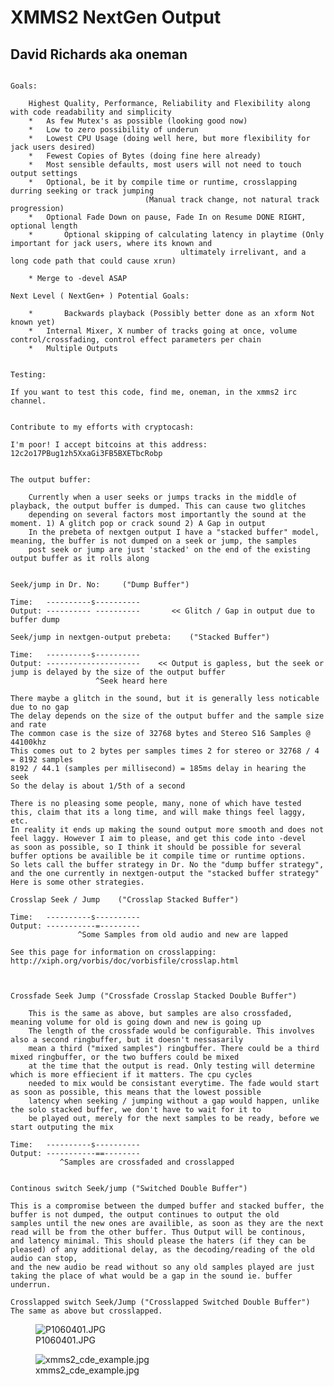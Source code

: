 = XMMS2 NextGen Output =

== David Richards aka oneman ==

<pre>

Goals:

	Highest Quality, Performance, Reliability and Flexibility along with code readability and simplicity
	*	As few Mutex's as possible (looking good now)
	*	Low to zero possibility of underun
	*	Lowest CPU Usage (doing well here, but more flexibility for jack users desired)
	*	Fewest Copies of Bytes (doing fine here already)
	*	Most sensible defaults, most users will not need to touch output settings
	*	Optional, be it by compile time or runtime, crosslapping durring seeking or track jumping 
						      (Manual track change, not natural track progression)
	*	Optional Fade Down on pause, Fade In on Resume DONE RIGHT, optional length
	*       Optional skipping of calculating latency in playtime (Only important for jack users, where its known and
								      ultimately irrelivant, and a long code path that could cause xrun)

	* Merge to -devel ASAP

Next Level ( NextGen+ ) Potential Goals: 

	*       Backwards playback (Possibly better done as an xform Not known yet)
	*	Internal Mixer, X number of tracks going at once, volume control/crossfading, control effect parameters per chain
	*	Multiple Outputs 


Testing:

If you want to test this code, find me, oneman, in the xmms2 irc channel.


Contribute to my efforts with cryptocash:

I'm poor! I accept bitcoins at this address: 12c2o17PBug1zh5XxaGi3FB5BXETbcRobp


The output buffer:

	Currently when a user seeks or jumps tracks in the middle of playback, the output buffer is dumped. This can cause two glitches
	depending on several factors most importantly the sound at the moment. 1) A glitch pop or crack sound 2) A Gap in output
	In the prebeta of nextgen output I have a "stacked buffer" model, meaning, the buffer is not dumped on a seek or jump, the samples
	post seek or jump are just 'stacked' on the end of the existing output buffer as it rolls along 

	
Seek/jump in Dr. No:     ("Dump Buffer")

Time:   ----------s----------
Output: ---------- ----------       << Glitch / Gap in output due to buffer dump

Seek/jump in nextgen-output prebeta:	("Stacked Buffer")

Time:   ----------s----------
Output: ---------------------	 << Output is gapless, but the seek or jump is delayed by the size of the output buffer
                   ^Seek heard here

There maybe a glitch in the sound, but it is generally less noticable due to no gap
The delay depends on the size of the output buffer and the sample size and rate
The common case is the size of 32768 bytes and Stereo S16 Samples @ 44100khz
This comes out to 2 bytes per samples times 2 for stereo or 32768 / 4 = 8192 samples
8192 / 44.1 (samples per millisecond) = 185ms delay in hearing the seek 
So the delay is about 1/5th of a second

There is no pleasing some people, many, none of which have tested this, claim that its a long time, and will make things feel laggy, etc.
In reality it ends up making the sound output more smooth and does not feel laggy. However I aim to please, and get this code into -devel
as soon as possible, so I think it should be possible for several buffer options be availible be it compile time or runtime options.
So lets call the buffer strategy in Dr. No the "dump buffer strategy", and the one currently in nextgen-output the "stacked buffer strategy"
Here is some other strategies. 

Crosslap Seek / Jump	("Crosslap Stacked Buffer")

Time:   ----------s----------
Output: -----------=---------
	           ^Some Samples from old audio and new are lapped
 
See this page for information on crosslapping: http://xiph.org/vorbis/doc/vorbisfile/crosslap.html



Crossfade Seek Jump ("Crossfade Crosslap Stacked Double Buffer")

	This is the same as above, but samples are also crossfaded, meaning volume for old is going down and new is going up
	The length of the crossfade would be configurable. This involves also a second ringbuffer, but it doesn't nessasarily
	mean a third ("mixed samples") ringbuffer. There could be a third mixed ringbuffer, or the two buffers could be mixed
	at the time that the output is read. Only testing will determine which is more effiecient if it matters. The cpu cycles
	needed to mix would be consistant everytime. The fade would start as soon as possible, this means that the lowest possible
	latency when seeking / jumping without a gap would happen, unlike the solo stacked buffer, we don't have to wait for it to
	be played out, merely for the next samples to be ready, before we start outputing the mix

Time:   ----------s----------
Output: -----------==--------
		   ^Samples are crossfaded and crosslapped


Continous switch Seek/jump ("Switched Double Buffer")

This is a compromise between the dumped buffer and stacked buffer, the buffer is not dumped, the output continues to output the old
samples until the new ones are availible, as soon as they are the next read will be from the other buffer. Thus Output will be continous,
and latency minimal. This should please the haters (if they can be pleased) of any additional delay, as the decoding/reading of the old audio can stop,
and the new audio be read without so any old samples played are just taking the place of what would be a gap in the sound ie. buffer underrun.

Crosslapped switch Seek/Jump ("Crosslapped Switched Double Buffer")
The same as above but crosslapped.

</pre>


[[File:P1060401.JPG]]


[[File:xmms2_cde_example.jpg]]